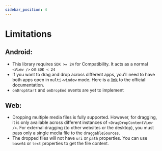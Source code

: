```yaml
---
sidebar_position: 4
---
```


# Limitations

## Android:

- This library requires `SDK >= 24` for Compatibility. It acts as a normal `<View />` on `SDK < 24`
- If you want to drag and drop across different apps, you'll need to have both apps open in `multi-window` mode. Here is a [link](https://developer.android.com/develop/ui/views/touch-and-input/drag-drop) to the official documentation.
- `onDropStart` and `onDropEnd` events are yet to implement

## Web:

- Dropping multiple media files is fully supported. However, for dragging, it is only available across different instances of `<DragDropContentView />`. For external dragging (to other websites or the desktop), you must pass only a single media file to the `draggableSources`.
- The dropped files will not have `uri` or `path` properties. You can use `base64` or `text` properties to get the file content.
